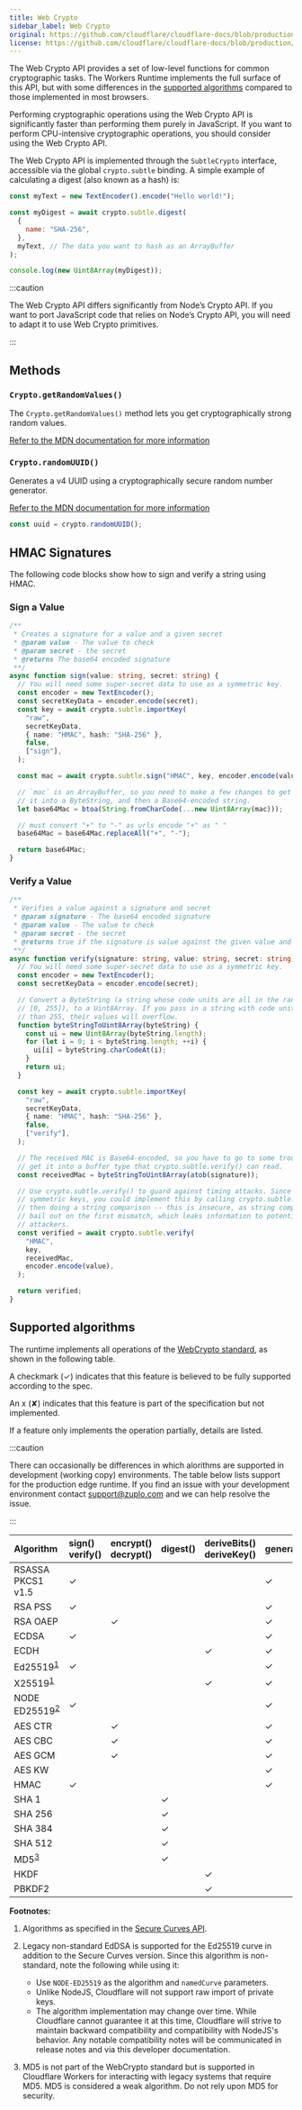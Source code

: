 ```yaml
---
title: Web Crypto
sidebar_label: Web Crypto
original: https://github.com/cloudflare/cloudflare-docs/blob/production/content/workers/runtime-apis/web-crypto.md
license: https://github.com/cloudflare/cloudflare-docs/blob/production/LICENSE
---
```


<style type="text/css">{`
/* This is here to make the table not scroll on full screen */
table th, table td {
  padding: 6px;
}
`}</style>

The Web Crypto API provides a set of low-level functions for common
cryptographic tasks. The Workers Runtime implements the full surface of this
API, but with some differences in the
[supported algorithms](#supported-algorithms) compared to those implemented in
most browsers.

Performing cryptographic operations using the Web Crypto API is significantly
faster than performing them purely in JavaScript. If you want to perform
CPU-intensive cryptographic operations, you should consider using the Web Crypto
API.

The Web Crypto API is implemented through the `SubtleCrypto` interface,
accessible via the global `crypto.subtle` binding. A simple example of
calculating a digest (also known as a hash) is:

```js
const myText = new TextEncoder().encode("Hello world!");

const myDigest = await crypto.subtle.digest(
  {
    name: "SHA-256",
  },
  myText, // The data you want to hash as an ArrayBuffer
);

console.log(new Uint8Array(myDigest));
```

:::caution

The Web Crypto API differs significantly from Node’s Crypto API. If you want to
port JavaScript code that relies on Node’s Crypto API, you will need to adapt it
to use Web Crypto primitives.

:::

## Methods

### `Crypto.getRandomValues()`

The `Crypto.getRandomValues()` method lets you get cryptographically strong
random values.

[Refer to the MDN documentation for more information](https://developer.mozilla.org/en-US/docs/Web/API/Crypto/getRandomValues)

### `Crypto.randomUUID()`

Generates a v4 UUID using a cryptographically secure random number generator.

[Refer to the MDN documentation for more information](https://developer.mozilla.org/en-US/docs/Web/API/Crypto/randomUUID)

```ts
const uuid = crypto.randomUUID();
```

## HMAC Signatures

The following code blocks show how to sign and verify a string using HMAC.

### Sign a Value

```ts
/**
 * Creates a signature for a value and a given secret
 * @param value - The value to check
 * @param secret - the secret
 * @returns The base64 encoded signature
 **/
async function sign(value: string, secret: string) {
  // You will need some super-secret data to use as a symmetric key.
  const encoder = new TextEncoder();
  const secretKeyData = encoder.encode(secret);
  const key = await crypto.subtle.importKey(
    "raw",
    secretKeyData,
    { name: "HMAC", hash: "SHA-256" },
    false,
    ["sign"],
  );

  const mac = await crypto.subtle.sign("HMAC", key, encoder.encode(value));

  // `mac` is an ArrayBuffer, so you need to make a few changes to get
  // it into a ByteString, and then a Base64-encoded string.
  let base64Mac = btoa(String.fromCharCode(...new Uint8Array(mac)));

  // must convert "+" to "-" as urls encode "+" as " "
  base64Mac = base64Mac.replaceAll("+", "-");

  return base64Mac;
}
```

### Verify a Value

```ts
/**
 * Verifies a value against a signature and secret
 * @param signature - The base64 encoded signature
 * @param value - The value to check
 * @param secret - the secret
 * @returns true if the signature is value against the given value and secret
 **/
async function verify(signature: string, value: string, secret: string) {
  // You will need some super-secret data to use as a symmetric key.
  const encoder = new TextEncoder();
  const secretKeyData = encoder.encode(secret);

  // Convert a ByteString (a string whose code units are all in the range
  // [0, 255]), to a Uint8Array. If you pass in a string with code units larger
  // than 255, their values will overflow.
  function byteStringToUint8Array(byteString) {
    const ui = new Uint8Array(byteString.length);
    for (let i = 0; i < byteString.length; ++i) {
      ui[i] = byteString.charCodeAt(i);
    }
    return ui;
  }

  const key = await crypto.subtle.importKey(
    "raw",
    secretKeyData,
    { name: "HMAC", hash: "SHA-256" },
    false,
    ["verify"],
  );

  // The received MAC is Base64-encoded, so you have to go to some trouble to
  // get it into a buffer type that crypto.subtle.verify() can read.
  const receivedMac = byteStringToUint8Array(atob(signature));

  // Use crypto.subtle.verify() to guard against timing attacks. Since HMACs use
  // symmetric keys, you could implement this by calling crypto.subtle.sign() and
  // then doing a string comparison -- this is insecure, as string comparisons
  // bail out on the first mismatch, which leaks information to potential
  // attackers.
  const verified = await crypto.subtle.verify(
    "HMAC",
    key,
    receivedMac,
    encoder.encode(value),
  );

  return verified;
}
```

## Supported algorithms

The runtime implements all operations of the
[WebCrypto standard](https://www.w3.org/TR/WebCryptoAPI/), as shown in the
following table.

A checkmark (✓) indicates that this feature is believed to be fully supported
according to the spec.

An x (✘) indicates that this feature is part of the specification but not
implemented.

If a feature only implements the operation partially, details are listed.

:::caution

There can occasionally be differences in which alorithms are supported in
development (working copy) environments. The table below lists support for the
production edge runtime. If you find an issue with your development environment
contact support@zuplo.com and we can help resolve the issue.

:::

| Algorithm                                          | sign()<br/>verify() | encrypt()<br/>decrypt() | digest() | deriveBits()<br/>deriveKey() | generateKey() | wrapKey()<br/>unwrapKey() | exportKey() | importKey() |
| :------------------------------------------------- | :------------------ | :---------------------- | :------- | :--------------------------- | :------------ | :------------------------ | :---------- | :---------- |
| RSASSA PKCS1 v1.5                                  | ✓                   |                         |          |                              | ✓             |                           | ✓           | ✓           |
| RSA PSS                                            | ✓                   |                         |          |                              | ✓             |                           | ✓           | ✓           |
| RSA OAEP                                           |                     | ✓                       |          |                              | ✓             | ✓                         | ✓           | ✓           |
| ECDSA                                              | ✓                   |                         |          |                              | ✓             |                           | ✓           | ✓           |
| ECDH                                               |                     |                         |          | ✓                            | ✓             |                           | ✓           | ✓           |
| Ed25519<sup><a href="#footnote-1">1</a></sup>      | ✓                   |                         |          |                              | ✓             |                           | ✓           | ✓           |
| X25519<sup><a href="#footnote-1">1</a></sup>       |                     |                         |          | ✓                            | ✓             |                           | ✓           | ✓           |
| NODE ED25519<sup><a href="#footnote-2">2</a></sup> | ✓                   |                         |          |                              | ✓             |                           | ✓           | ✓           |
| AES CTR                                            |                     | ✓                       |          |                              | ✓             | ✓                         | ✓           | ✓           |
| AES CBC                                            |                     | ✓                       |          |                              | ✓             | ✓                         | ✓           | ✓           |
| AES GCM                                            |                     | ✓                       |          |                              | ✓             | ✓                         | ✓           | ✓           |
| AES KW                                             |                     |                         |          |                              | ✓             | ✓                         | ✓           | ✓           |
| HMAC                                               | ✓                   |                         |          |                              | ✓             |                           | ✓           | ✓           |
| SHA 1                                              |                     |                         | ✓        |                              |               |                           |             |             |
| SHA 256                                            |                     |                         | ✓        |                              |               |                           |             |             |
| SHA 384                                            |                     |                         | ✓        |                              |               |                           |             |             |
| SHA 512                                            |                     |                         | ✓        |                              |               |                           |             |             |
| MD5<sup><a href="#footnote-3">3</a></sup>          |                     |                         | ✓        |                              |               |                           |             |             |
| HKDF                                               |                     |                         |          | ✓                            |               |                           |             | ✓           |
| PBKDF2                                             |                     |                         |          | ✓                            |               |                           |             | ✓           |

**Footnotes:**

1.  <a name="footnote-1"></a> Algorithms as specified in the
    [Secure Curves API](https://wicg.github.io/webcrypto-secure-curves).
2.  <a name="footnote-2"></a> Legacy non-standard EdDSA is supported for the
    Ed25519 curve in addition to the Secure Curves version. Since this algorithm
    is non-standard, note the following while using it:

    - Use `NODE-ED25519` as the algorithm and `namedCurve` parameters.
    - Unlike NodeJS, Cloudflare will not support raw import of private keys.
    - The algorithm implementation may change over time. While Cloudflare cannot
      guarantee it at this time, Cloudflare will strive to maintain backward
      compatibility and compatibility with NodeJS's behavior. Any notable
      compatibility notes will be communicated in release notes and via this
      developer documentation.

3.  <a name="footnote-3"></a> MD5 is not part of the WebCrypto standard but is
    supported in Cloudflare Workers for interacting with legacy systems that
    require MD5. MD5 is considered a weak algorithm. Do not rely upon MD5 for
    security.
